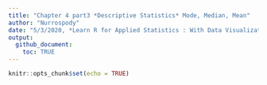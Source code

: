```yaml
---
title: "Chapter 4 part3 *Descriptive Statistics* Mode, Median, Mean"
author: "Nurrospody"
date: "5/3/2020, *Learn R for Applied Statistics : With Data Visualizations, Regressions, and Statistics*"
output:
  github_document:
    toc: TRUE
---
```


```r
knitr::opts_chunk$set(echo = TRUE)
```
